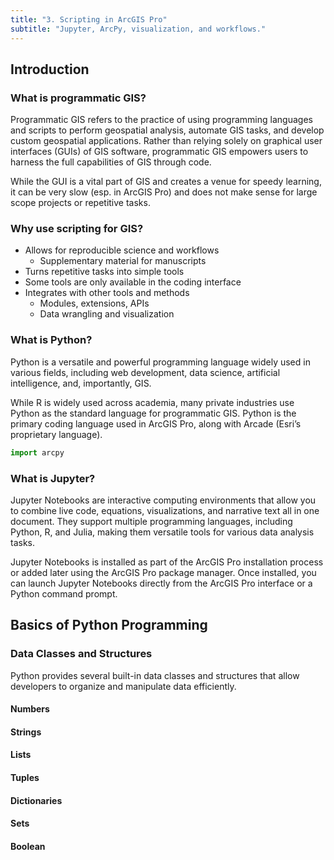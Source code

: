 ```yaml
---
title: "3. Scripting in ArcGIS Pro"
subtitle: "Jupyter, ArcPy, visualization, and workflows."
---
```


## Introduction

### What is programmatic GIS?

Programmatic GIS refers to the practice of using programming languages and scripts to perform geospatial analysis, automate GIS tasks, and develop custom geospatial applications. Rather than relying solely on graphical user interfaces (GUIs) of GIS software, programmatic GIS empowers users to harness the full capabilities of GIS through code.

While the GUI is a vital part of GIS and creates a venue for speedy learning, it can be very slow (esp. in ArcGIS Pro) and does not make sense for large scope projects or repetitive tasks.

### Why use scripting for GIS?

-   Allows for reproducible science and workflows
    -   Supplementary material for manuscripts
-   Turns repetitive tasks into simple tools
-   Some tools are only available in the coding interface
-   Integrates with other tools and methods
    -   Modules, extensions, APIs
    -   Data wrangling and visualization

### What is Python?

Python is a versatile and powerful programming language widely used in various fields, including web development, data science, artificial intelligence, and, importantly, GIS.

While R is widely used across academia, many private industries use Python as the standard language for programmatic GIS. Python is the primary coding language used in ArcGIS Pro, along with Arcade (Esri's proprietary language).

``` python
import arcpy
```

### What is Jupyter?

Jupyter Notebooks are interactive computing environments that allow you to combine live code, equations, visualizations, and narrative text all in one document. They support multiple programming languages, including Python, R, and Julia, making them versatile tools for various data analysis tasks.

Jupyter Notebooks is installed as part of the ArcGIS Pro installation process or added later using the ArcGIS Pro package manager. Once installed, you can launch Jupyter Notebooks directly from the ArcGIS Pro interface or a Python command prompt.

## Basics of Python Programming

### Data Classes and Structures

Python provides several built-in data classes and structures that allow developers to organize and manipulate data efficiently.

#### Numbers

#### Strings

#### Lists

#### Tuples

#### Dictionaries

#### Sets

#### Boolean
